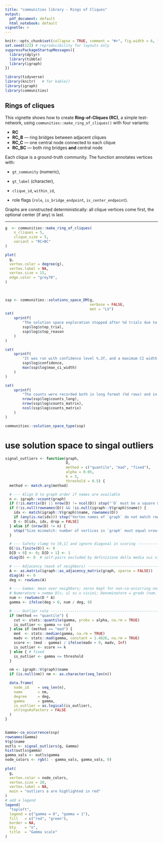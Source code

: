 ```yaml
---
title: "communities library - Rings of Cliques"
output:
  pdf_document: default
  html_notebook: default
vignette: >
---
```


```r
knitr::opts_chunk$set(collapse = TRUE, comment = "#>", fig.width = 6, fig.height = 4)
set.seed(123) # reproducibility for layouts only
suppressPackageStartupMessages({
  library(dplyr)
  library(tibble)
  library(igraph) 
})

library(tidyverse)
library(knitr)   # for kable()
library(igraph)
library(communities)
```

## Rings of cliques

This vignette shows how to create **Ring-of-Cliques (RC)**, a simple test-network, using `communities::make_ring_of_cliques()` with four variants:

-   **RC**
-   **RC_B** — ring bridges between adjacent cliques
-   **RC_C** — one central node connected to each clique
-   **RC_BC** — both ring bridges **and** central node

Each clique is a ground-truth community. The function annotates vertices with:

-   `gt_community` (numeric),

-   `gt_label` (character),

-   `clique_id`, `within_id`,

-   role flags (`role`, `is_bridge_endpoint`, `is_center_endpoint`).

Graphs are constructed deterministically: all clique vertices come first, the optional center (if any) is last.

------------------------------------------------------------------------

```r

g  <- communities::make_ring_of_cliques(
    n_cliques = 5,
    clique_size = 5,
    variant = "RC+BC"
)

plot(
  g,
  vertex.color = degree(g),
  vertex.label = NA,
  vertex.size = 15,
  edge.color = "grey70",
)
 
 
```

```r

ssp <- communities::solutions_space_DM(g, 
                                       verbose = FALSE, 
                                       met = "LV")
cat(
    sprintf(
        "The solution space exploration stopped after %d trials due to '%s'. ",
        ssp$log$stop_trial,
        ssp$log$stop_reason
    )
)

cat(
    sprintf(
        "It was run with confidence level %.3f, and a maximum CI width of %.3f. ",
        ssp$log$confidence,
        max(ssp$log$max_ci_width)
    )
)

cat(
    sprintf(
        "The counts were recorded both in long format (%d rows) and in matrix format (%d × %d).",
        nrow(ssp$log$counts_long),
        nrow(ssp$log$counts_matrix),
        ncol(ssp$log$counts_matrix)
    )
)


```
```r
communities::solution_space_type(ssp)
```

# use solution space to singal outliers

```r
 
signal_outliers <- function(graph,
                            D,
                            method = c("quantile", "mad", "fixed"),
                            alpha = 0.05,
                            k = 3,
                            threshold = 0.5) {
  method <- match.arg(method)

  # --- Align D to graph order if names are available 
  n <- igraph::vcount(graph)
  if (!is.matrix(D) || nrow(D) != ncol(D)) stop("`D` must be a square matrix.")
  if (!is.null(rownames(D)) && !is.null(igraph::V(graph)$name)) {
    idx <- match(igraph::V(graph)$name, rownames(D))
    if (any(is.na(idx))) stop("Vertex names of `graph` do not match rownames of `D`.")
    D <- D[idx, idx, drop = FALSE]
  } else if (nrow(D) != n) {
    stop("Size mismatch: number of vertices in `graph` must equal nrow(D).")
  }

  # --- Safety clamp to [0,1] and ignore diagonal in scoring -------------------
  D[!is.finite(D)] <- 0
  D[D < 0] <- 0; D[D > 1] <- 1
  diag(D) <- 0  # self-pairs excluded by definizione della media sui vicini

  # --- Adjacency (mask of neighbors) ------------------------------------------
  A <- as.matrix(igraph::as_adjacency_matrix(graph, sparse = FALSE))
  diag(A) <- 0
  deg <- rowSums(A)

  # --- Gamma: mean over neighbors; zeros kept for non-co-occurring neighbors --
  # Numeratore = somma D[v, u] su u vicini; Denominatore = grado (num. vicini)
  num <- rowSums(D * A)
  gamma <- ifelse(deg > 0, num / deg, 0)

  # --- Outlier rule ------------------------------------------------------------
  if (method == "quantile") {
    cut <- stats::quantile(gamma, probs = alpha, na.rm = TRUE)
    is_outlier <- gamma <= cut
  } else if (method == "mad") {
    med  <- stats::median(gamma, na.rm = TRUE)
    madv <- stats::mad(gamma, constant = 1.4826, na.rm = TRUE)
    score <- (med - gamma) / ifelse(madv > 0, madv, Inf)
    is_outlier <- score >= k
  } else { # fixed
    is_outlier <- gamma <= threshold
  }

  nm <- igraph::V(graph)$name
  if (is.null(nm)) nm <- as.character(seq_len(n))

  data.frame(
    node_id    = seq_len(n),
    name       = nm,
    degree     = deg,
    gamma      = gamma,
    is_outlier = as.logical(is_outlier),
    stringsAsFactors = FALSE
  )
}
 
```

```r
Gamma<-co_occurrence(ssp)
rownames(Gamma)
V(g)$name
outls <- signal_outliers(g, Gamma)
hist(outls$gamma)
gamma_vals <- outls$gamma
node_colors <- rgb(1 - gamma_vals, gamma_vals, 0)
 
plot(
  g,
  vertex.color = node_colors,
  vertex.size = 20,
  vertex.label = NA,
  main = "outliers a are highlighted in red"
)
# add a legend
legend(
  "topleft",
  legend = c("gamma = 0", "gamma = 1"),
  fill   = c("red", "green"),
  border = NA,
  bty    = "n",
  title  = "Gamma scale"
)

```

 

 

  
